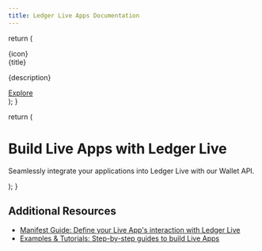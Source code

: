 ```yaml
---
title: Ledger Live Apps Documentation
---
```


  return (
    <div className="card">
      <div className="icon">{icon}</div>
      <div className="title">{title}</div>
      <p>{description}</p>
      <a href={link} className="btn">Explore</a>
    </div>
  );
}

  return (
    <div className="hero">
      <h1>Build Live Apps with Ledger Live</h1>
      <p>Seamlessly integrate your applications into Ledger Live with our Wallet API.</p>
    </div>
  );
}


<Hero />

<div className="card-container">

  <Card
    title="React API"
    description="Hooks and utilities for React developers."
    link="./react"
  />

  <Card
    title="Core API"
    description="Vanilla JavaScript library for a direct approach."
    link="./core"
  />

</div>

<div className="resources-container">
  <h2>Additional Resources</h2>
  <ul>
    <li>
      <a href="./appendix">
        Manifest Guide: Define your Live App's interaction with Ledger Live
      </a>
    </li>
    <li>
      <a href="./examples">
        Examples & Tutorials: Step-by-step guides to build Live Apps
      </a>
    </li>
  </ul>
</div>
